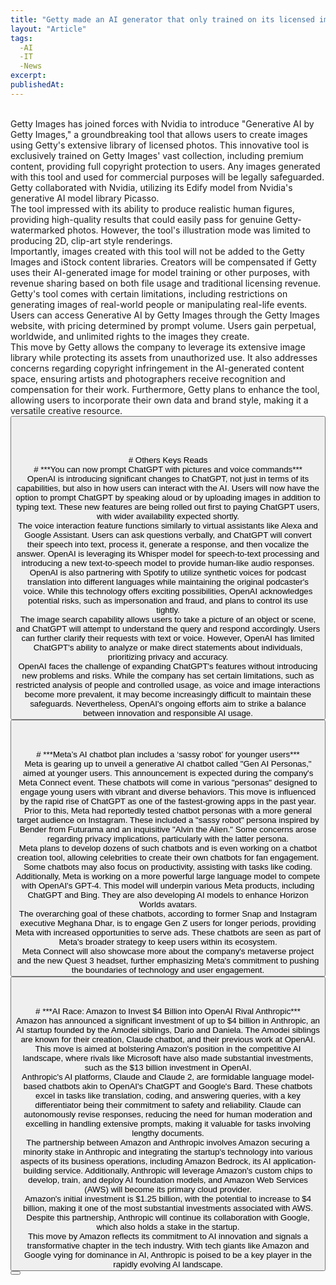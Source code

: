 ```yaml
---
title: "Getty made an AI generator that only trained on its licensed images"
layout: "Article"
tags: 
  -AI 
  -IT
  -News
excerpt:
publishedAt:
---
```

<br/>
Getty Images has joined forces with Nvidia to introduce "Generative AI by Getty Images," a groundbreaking tool that allows users to create images using Getty's extensive library of licensed photos. This innovative tool is exclusively trained on Getty Images' vast collection, including premium content, providing full copyright protection to users. Any images generated with this tool and used for commercial purposes will be legally safeguarded. Getty collaborated with Nvidia, utilizing its Edify model from Nvidia's generative AI model library Picasso.
<br/>
The tool impressed with its ability to produce realistic human figures, providing high-quality results that could easily pass for genuine Getty-watermarked photos. However, the tool's illustration mode was limited to producing 2D, clip-art style renderings.
<br/>
Importantly, images created with this tool will not be added to the Getty Images and iStock content libraries. Creators will be compensated if Getty uses their AI-generated image for model training or other purposes, with revenue sharing based on both file usage and traditional licensing revenue.
<br/>
Getty's tool comes with certain limitations, including restrictions on generating images of real-world people or manipulating real-life events. Users can access Generative AI by Getty Images through the Getty Images website, with pricing determined by prompt volume. Users gain perpetual, worldwide, and unlimited rights to the images they create.
<br/>
This move by Getty allows the company to leverage its extensive image library while protecting its assets from unauthorized use. It also addresses concerns regarding copyright infringement in the AI-generated content space, ensuring artists and photographers receive recognition and compensation for their work. Furthermore, Getty plans to enhance the tool, allowing users to incorporate their own data and brand style, making it a versatile creative resource.
<br/>
<Button
  address="https://www.theverge.com/2023/9/25/23884679/getty-ai-generative-image-platform-launch"
  text="Source"
/>
<br/>
<br/>
<br/>
<br/>
# Others Keys Reads
<br/>
# ***You can now prompt ChatGPT with pictures and voice commands***
<br/>
OpenAI is introducing significant changes to ChatGPT, not just in terms of its capabilities, but also in how users can interact with the AI. Users will now have the option to prompt ChatGPT by speaking aloud or by uploading images in addition to typing text. These new features are being rolled out first to paying ChatGPT users, with wider availability expected shortly.
<br/>
The voice interaction feature functions similarly to virtual assistants like Alexa and Google Assistant. Users can ask questions verbally, and ChatGPT will convert their speech into text, process it, generate a response, and then vocalize the answer. OpenAI is leveraging its Whisper model for speech-to-text processing and introducing a new text-to-speech model to provide human-like audio responses.
<br/>
OpenAI is also partnering with Spotify to utilize synthetic voices for podcast translation into different languages while maintaining the original podcaster's voice. While this technology offers exciting possibilities, OpenAI acknowledges potential risks, such as impersonation and fraud, and plans to control its use tightly.
<br/>
The image search capability allows users to take a picture of an object or scene, and ChatGPT will attempt to understand the query and respond accordingly. Users can further clarify their requests with text or voice. However, OpenAI has limited ChatGPT's ability to analyze or make direct statements about individuals, prioritizing privacy and accuracy.
<br/>
OpenAI faces the challenge of expanding ChatGPT's features without introducing new problems and risks. While the company has set certain limitations, such as restricted analysis of people and controlled usage, as voice and image interactions become more prevalent, it may become increasingly difficult to maintain these safeguards. Nevertheless, OpenAI's ongoing efforts aim to strike a balance between innovation and responsible AI usage.
<br/>
<Button
  address="https://www.theverge.com/2023/9/25/23886699/chatgpt-pictures-voice-commands-ai-chatbot-openai"
  text="Source"
/>
<br/>
<br/>
<br/>
# ***Meta’s AI chatbot plan includes a ‘sassy robot’ for younger users***
<br/>
Meta is gearing up to unveil a generative AI chatbot called "Gen AI Personas," aimed at younger users. This announcement is expected during the company's Meta Connect event. These chatbots will come in various "personas" designed to engage young users with vibrant and diverse behaviors. This move is influenced by the rapid rise of ChatGPT as one of the fastest-growing apps in the past year.
<br/>
Prior to this, Meta had reportedly tested chatbot personas with a more general target audience on Instagram. These included a "sassy robot" persona inspired by Bender from Futurama and an inquisitive "Alvin the Alien." Some concerns arose regarding privacy implications, particularly with the latter persona.
<br/>
Meta plans to develop dozens of such chatbots and is even working on a chatbot creation tool, allowing celebrities to create their own chatbots for fan engagement. Some chatbots may also focus on productivity, assisting with tasks like coding.
<br/>
Additionally, Meta is working on a more powerful large language model to compete with OpenAI's GPT-4. This model will underpin various Meta products, including ChatGPT and Bing. They are also developing AI models to enhance Horizon Worlds avatars.
<br/>
The overarching goal of these chatbots, according to former Snap and Instagram executive Meghana Dhar, is to engage Gen Z users for longer periods, providing Meta with increased opportunities to serve ads. These chatbots are seen as part of Meta's broader strategy to keep users within its ecosystem.
<br/>
Meta Connect will also showcase more about the company's metaverse project and the new Quest 3 headset, further emphasizing Meta's commitment to pushing the boundaries of technology and user engagement.
<br/>
<Button
  address="https://www.theverge.com/2023/9/24/23887773/meta-ai-chatbots-gen-ai-personas-young"
  text="Source"
/>
<br/>
<br/>
<br/>
# ***AI Race: Amazon to Invest $4 Billion into OpenAI Rival Anthropic***
<br/>
Amazon has announced a significant investment of up to $4 billion in Anthropic, an AI startup founded by the Amodei siblings, Dario and Daniela. The Amodei siblings are known for their creation, Claude chatbot, and their previous work at OpenAI. This move is aimed at bolstering Amazon's position in the competitive AI landscape, where rivals like Microsoft have also made substantial investments, such as the $13 billion investment in OpenAI.
<br/>
Anthropic's AI platforms, Claude and Claude 2, are formidable language model-based chatbots akin to OpenAI's ChatGPT and Google's Bard. These chatbots excel in tasks like translation, coding, and answering queries, with a key differentiator being their commitment to safety and reliability. Claude can autonomously revise responses, reducing the need for human moderation and excelling in handling extensive prompts, making it valuable for tasks involving lengthy documents.
<br/>
The partnership between Amazon and Anthropic involves Amazon securing a minority stake in Anthropic and integrating the startup's technology into various aspects of its business operations, including Amazon Bedrock, its AI application-building service. Additionally, Anthropic will leverage Amazon's custom chips to develop, train, and deploy AI foundation models, and Amazon Web Services (AWS) will become its primary cloud provider.
<br/>
Amazon's initial investment is $1.25 billion, with the potential to increase to $4 billion, making it one of the most substantial investments associated with AWS. Despite this partnership, Anthropic will continue its collaboration with Google, which also holds a stake in the startup.
<br/>
This move by Amazon reflects its commitment to AI innovation and signals a transformative chapter in the tech industry. With tech giants like Amazon and Google vying for dominance in AI, Anthropic is poised to be a key player in the rapidly evolving AI landscape.
<br/>
<Button
  address="https://www.techtimes.com/articles/296783/20230925/ai-race-amazon-invest-4-billion-openai-rival-anthropic.htm"
  text="Source"
/>